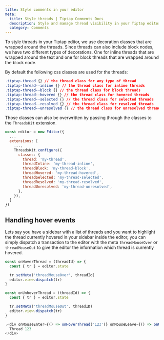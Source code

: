 ```yaml
---
title: Style comments in your editor
meta:
  title: Style threads | Tiptap Comments Docs
  description: Style and manage thread visibility in your Tiptap editor using CSS decoration classes for inline and block threads.
  category: Comments
---
```


To style threads in your Tiptap editor, we use decoration classes that are wrapped around the threads. Since threads can also include block nodes, we have two different types of decorations. One for inline threads that are wrapped around the text and one for block threads that are wrapped around the block node.

By default the following css classes are used for the threads:

```css
.tiptap-thread {} // the thread class for any type of thread
.tiptap-thread--inline {} // the thread class for inline threads
.tiptap-thread--block {} // the thread class for block threads
.tiptap-thread--hovered {} // the thread class for hovered threads
.tiptap-thread--selected {} // the thread class for selected threads
.tiptap-thread--resolved {} // the thread class for resolved threads
.tiptap-thread--unresolved {} // the thread class for unresolved threads
```

Those classes can also be overwritten by passing through the classes to the `ThreadsKit` extension.

```js
const editor = new Editor({
  ...
  extensions: [
    ...,
    ThreadsKit.configure({
      classes: {
        thread: 'my-thread',
        threadInline: 'my-thread-inline',
        threadBlock: 'my-thread-block',
        threadHovered: 'my-thread-hovered',
        threadSelected: 'my-thread-selected',
        threadResolved: 'my-thread-resolved',
        threadUnresolved: 'my-thread-unresolved',
      },
    }),
  ]
})
```

## Handling hover events

Lets say you have a sidebar with a list of threads and you want to highlight the thread currently hovered in your sidebar inside the editor, you can simply dispatch a transaction to the editor with the meta `threadMouseOver` or `threadMouseOut` to give the editor the information which thread is currently hovered.

```jsx
const onHoverThread = (threadId) => {
  const { tr } = editor.state

  tr.setMeta('threadMouseOver', threadId)
  editor.view.dispatch(tr)
}

const onUnhoverThread = (threadId) => {
  const { tr } = editor.state

  tr.setMeta('threadMouseOut', threadID)
  editor.view.dispatch(tr)
}

;<div onMouseEnter={() => onHoverThread('123')} onMouseLeave={() => onUnhoverThread('123')}>
  Thread 123
</div>
```
